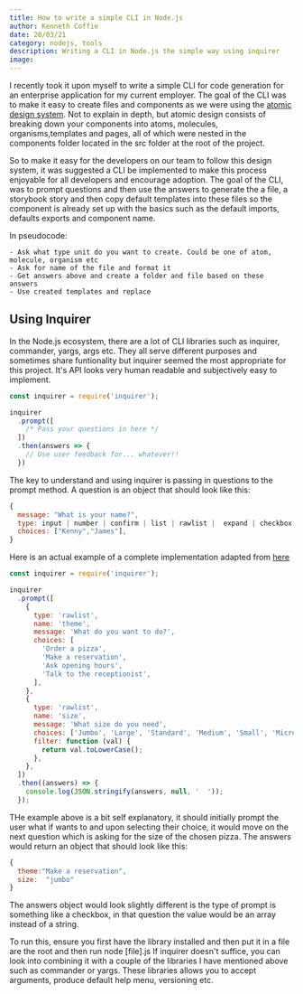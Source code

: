 ```yaml
---
title: How to write a simple CLI in Node.js
author: Kenneth Coffie
date: 20/03/21
category: nodejs, tools
description: Writing a CLI in Node.js the simple way using inquirer
image: 
---
```




I recently took it upon myself to write a simple CLI for code generation for an enterprise application for my current employer. The goal of the CLI was to make it easy to create files and components as we were using the [atomic design system](https://xd.adobe.com/ideas/process/ui-design/atomic-design-principles-methodology-101/#:~:text=Atomic%20Design%20is%20a%20methodology,with%20explicit%20order%20and%20hierarchy.). Not to explain in depth, but atomic design consists of breaking down your components into atoms, molecules, organisms,templates and pages, all of which were nested in the components folder located in the src folder at the root of the project. 

So to make it easy for the developers on our team to follow this design system, it was suggested a CLI be implemented to make this process enjoyable for all developers and encourage adoption.
The goal of the CLI, was to prompt questions and then use the answers to generate the a file, a storybook story and then copy default templates into these files so the component is already set up with the basics such as the default imports, defaults exports and component name.

In pseudocode:

```
- Ask what type unit do you want to create. Could be one of atom, molecule, organism etc
- Ask for name of the file and format it
- Get answers above and create a folder and file based on these answers 
- Use created templates and replace 
```
## Using Inquirer

In the Node.js ecosystem, there are a lot of CLI libraries such as inquirer, commander, yargs, args etc. They all serve different purposes and sometimes share funtionality but inquirer seemed the most appropriate for this project. It's API looks very human readable and subjectively easy to implement. 

```js
const inquirer = require('inquirer');

inquirer
  .prompt([
    /* Pass your questions in here */
  ])
  .then(answers => {
    // Use user feedback for... whatever!!
  })

```
The key to understand and using inquirer is passing in questions to the prompt method. A question is an object that should look like this:

```js
{
  message: "What is your name?",
  type: input | number | confirm | list | rawlist |  expand | checkbox | password | editor,
  choices: ["Kenny","James"],
}

```


Here is an actual example of a complete implementation adapted from [here](https://github.com/SBoudrias/Inquirer.js/blob/master/packages/inquirer/examples/rawlist.js)


```js
const inquirer = require('inquirer');

inquirer
  .prompt([
    {
      type: 'rawlist',
      name: 'theme',
      message: 'What do you want to do?',
      choices: [
        'Order a pizza',
        'Make a reservation',
        'Ask opening hours',
        'Talk to the receptionist',
      ],
    },
    {
      type: 'rawlist',
      name: 'size',
      message: 'What size do you need',
      choices: ['Jumbo', 'Large', 'Standard', 'Medium', 'Small', 'Micro'],
      filter: function (val) {
        return val.toLowerCase();
      },
    },
  ])
  .then((answers) => {
    console.log(JSON.stringify(answers, null, '  '));
  });
```

THe example above is a bit self explanatory, it should initially prompt the user what if wants to and upon selecting their choice, it would move on the next question which is asking for the size of the chosen pizza. The answers would return an object that should look like this:

```js
{
  theme:"Make a reservation",
  size:  "jumbo"
}

```

The answers object would look slightly different is the type of prompt is something like a checkbox, in that question the value would be an array instead of a string.

To run this, ensure you first have the library installed and then put it in a file are the root and then run node [file].js 
If inquirer doesn't suffice, you can look into combining it with a couple of the libraries I have mentioned above such as commander or yargs. These libraries allows you to accept arguments, produce default help menu, versioning etc. 